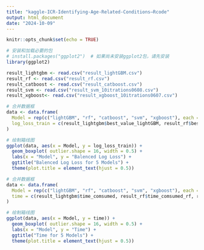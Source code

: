 ---
title: "kaggle-ICR-Identifying-Age-Related-Conditions—Rcode"
output: html_document
date: "2024-10-09"
---

```{r setup, include=FALSE}
knitr::opts_chunk$set(echo = TRUE)
```

```{r}
# 安装和加载必要的包
# install.packages("ggplot2")  # 如果尚未安装ggplot2包，请先安装
library(ggplot2)
```



```{r}
result_lightgbm <- read.csv("result_lightGBM.csv")
result_rf <- read.csv("result_rf.csv")
result_catboost <- read.csv("result_catboost.csv")
result_svm <- read.csv("result_svm_10itrations0608.csv")
result_xgboost<- read.csv("result_xgboost_10itrations0607.csv")
```

```{r}

# 合并数据框
data <- data.frame(
  Model = rep(c("lightGBM", "rf", "catboost", "svm", "xgboost"), each = 10),
  log_loss_train = c(result_lightgbm$best_value_lightGBM, result_rf$best_value_rf, result_catboost$best_value_catboost, result_svm$best_value, result_xgboost$best_value)
)

# 绘制箱线图
ggplot(data, aes(x = Model, y = log_loss_train)) +
  geom_boxplot( outlier.shape = 16, width = 0.5) +
  labs(x = "Model", y = "Balenced Log Loss") +
  ggtitle("Balenced Log Loss for 5 Models") +
  theme(plot.title = element_text(hjust = 0.5))


```

```{r}
# 合并数据框
data <- data.frame(
  Model = rep(c("lightGBM", "rf", "catboost", "svm", "xgboost"), each = 10),
  time = c(result_lightgbm$time_comsumed, result_rf$time_comsumed_rf, result_catboost$time_comsumed_catboost, result_svm$time_comsumed, result_xgboost$time_comsumed)
)

# 绘制箱线图
ggplot(data, aes(x = Model, y = time)) +
  geom_boxplot( outlier.shape = 16, width = 0.5) +
  labs(x = "Model", y = "Time") +
  ggtitle("Time for 5 Models") +
  theme(plot.title = element_text(hjust = 0.5))
```




